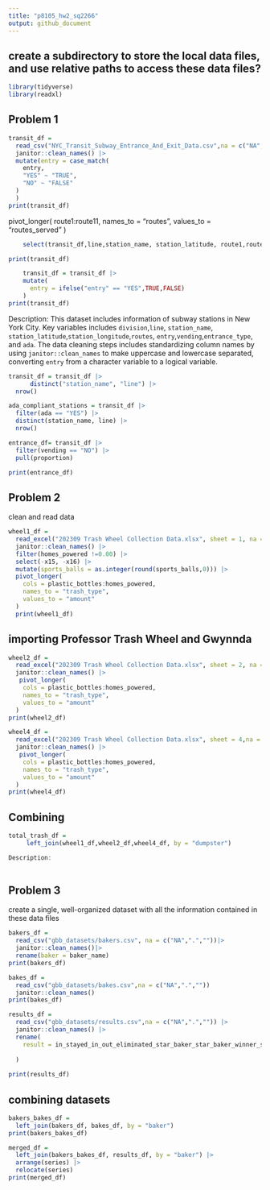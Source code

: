 ```yaml
---
title: "p8105_hw2_sq2266"
output: github_document
---
```



## create a subdirectory to store the local data files, and use relative paths to access these data files?

```r
library(tidyverse)
library(readxl)
```

## Problem 1


```r
transit_df = 
  read_csv("NYC_Transit_Subway_Entrance_And_Exit_Data.csv",na = c("NA",".","")) |>
  janitor::clean_names() |>
  mutate(entry = case_match(
    entry,
    "YES" ~ "TRUE",
    "NO" ~ "FALSE"
  )
  )
print(transit_df)
```


pivot_longer(
    route1:route11,
    names_to = "routes",
    values_to = "routes_served"
  )
```r
    select(transit_df,line,station_name, station_latitude, route1,route2,route3,route4,route5,route6,route7,route8,route9,route10, entry, vending, entrance_type, ada) |>

print(transit_df)
```

```r
    transit_df = transit_df |>
    mutate(
      entry = ifelse("entry" == "YES",TRUE,FALSE)
    ) 
print(transit_df)

```

Description: 
This dataset includes information of subway stations in New York City. Key variables includes `division`,`line`, `station_name`, `station_latitude`,`station_longitude`,`routes`, `entry`,`vending`,`entrance_type`, and `ada`. The data cleaning steps includes standardizing column names by using `janitor::clean_names` to make uppercase and lowercase separated, converting `entry` from a character variable to a logical variable. 

```r
transit_df = transit_df |>
      distinct("station_name", "line") |>
  nrow()
```

```r
ada_compliant_stations = transit_df |>
  filter(ada == "YES") |>
  distinct(station_name, line) |>
  nrow()
```

```r
entrance_df= transit_df |>
  filter(vending == "NO") |>
  pull(proportion)

print(entrance_df)
```


## Problem 2
clean and read data
```r
wheel1_df = 
  read_excel("202309 Trash Wheel Collection Data.xlsx", sheet = 1, na = c("NA",".","")) |>
  janitor::clean_names() |>
  filter(homes_powered !=0.00) |>
  select(-x15, -x16) |>
  mutate(sports_balls = as.integer(round(sports_balls,0))) |>
  pivot_longer(
    cols = plastic_bottles:homes_powered,
    names_to = "trash_type",
    values_to = "amount"
  )
  print(wheel1_df)
```


## importing Professor Trash Wheel and Gwynnda
```r
wheel2_df = 
  read_excel("202309 Trash Wheel Collection Data.xlsx", sheet = 2, na = c("NA",".","")) |>
  janitor::clean_names() |>
   pivot_longer(
    cols = plastic_bottles:homes_powered,
    names_to = "trash_type",
    values_to = "amount"
  )
print(wheel2_df)
```

```r
wheel4_df = 
  read_excel("202309 Trash Wheel Collection Data.xlsx", sheet = 4,na = c("NA",".","")) |>
  janitor::clean_names() |>
   pivot_longer(
    cols = plastic_bottles:homes_powered,
    names_to = "trash_type",
    values_to = "amount"
  )
print(wheel4_df)
```

## Combining
```r
total_trash_df = 
     left_join(wheel1_df,wheel2_df,wheel4_df, by = "dumpster")

```


```r
Description:
  

```



## Problem 3
create a single, well-organized dataset with all the information contained in these data files
```r
bakers_df = 
  read_csv("gbb_datasets/bakers.csv", na = c("NA",".",""))|>
  janitor::clean_names()|>
  rename(baker = baker_name)
print(bakers_df)
```

```r
bakes_df = 
  read_csv("gbb_datasets/bakes.csv",na = c("NA",".",""))
  janitor::clean_names()
print(bakes_df)
```


```r
results_df = 
  read_csv("gbb_datasets/results.csv",na = c("NA",".","")) |>
  janitor::clean_names() |>
  rename(
    result = in_stayed_in_out_eliminated_star_baker_star_baker_winner_series_winner_runner_up_series_runner_up_wd_withdrew
    
  )
  
print(results_df)
```

## combining datasets
```r
bakers_bakes_df = 
  left_join(bakers_df, bakes_df, by = "baker")
print(bakers_bakes_df)
```

```r
merged_df = 
  left_join(bakers_bakes_df, results_df, by = "baker") |>
  arrange(series) |>
  relocate(series)
print(merged_df)
```


